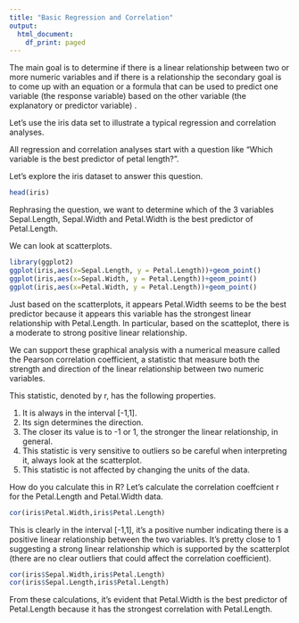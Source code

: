 ```yaml
---
title: "Basic Regression and Correlation"
output:
  html_document:
    df_print: paged
---
```


The main goal is to determine if there is a linear relationship between two or more numeric variables and if there is a relationship the secondary goal is to come up with an equation or a formula that can be used to predict one variable (the response variable) based on the other variable (the explanatory or predictor variable) .

Let's use the iris data set to illustrate a typical regression and correlation analyses.

All regression and correlation analyses start with a question like "Which variable is the best predictor of petal length?".

Let's explore the iris dataset to answer this question.

```r
head(iris)
```
Rephrasing the question, we want to determine which of the 3 variables Sepal.Length, Sepal.Width and Petal.Width is the best predictor of Petal.Length.

We can look at scatterplots.

```r
library(ggplot2)
ggplot(iris,aes(x=Sepal.Length, y = Petal.Length))+geom_point()
ggplot(iris,aes(x=Sepal.Width, y = Petal.Length))+geom_point()
ggplot(iris,aes(x=Petal.Width, y = Petal.Length))+geom_point()
```

Just based on the scatterplots, it appears Petal.Width seems to be the best predictor because it appears this variable has the strongest linear relationship with Petal.Length.  In particular, based on the scatteplot, there is a moderate to strong positive linear relationship.   

We can support these graphical analysis with a numerical measure called the Pearson correlation coefficient, a statistic that measure both the strength and direction of the linear relationship between two numeric variables.  

This statistic, denoted by r, has the following properties.

1. It is always in the interval [-1,1].
2. Its sign determines the direction.
3. The closer its value is to -1 or 1, the stronger the linear relationship, in general.
4. This statistic is very sensitive to outliers so be careful when interpreting it, always look at the scatterplot.
5. This statistic is not affected by changing the units of the data.

How do you calculate this in R? Let's calculate the correlation coeffcient r for the Petal.Length and Petal.Width data.

```r
cor(iris$Petal.Width,iris$Petal.Length)
```
This is clearly in the interval [-1,1], it's a positive number indicating there is a positive linear relationship between the two variables.  It's pretty close to 1 suggesting a strong linear relationship which is supported by the scatterplot (there are no clear outliers that could affect the correlation coefficient).  

```r
cor(iris$Sepal.Width,iris$Petal.Length)
cor(iris$Sepal.Length,iris$Petal.Length)
```
From these calculations, it's evident that Petal.Width is the best predictor of Petal.Length because it has the strongest correlation with Petal.Length.


